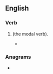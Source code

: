 {{also|Cn|CN|cN|.cn|C/N|Cn.}}
==English==

===Verb===
{{head|en|verb}}

# {{eye dialect of|can|nodot=1|lang=en}} (the modal verb).
#* {{quote-text|year=1960|author={{w|Harper Lee}}|title={{w|To Kill a Mockingbird}}|chapter=14|passage="They '''c'n''' go loose and rape up the countryside for all of 'em who run this county care," was one obscure observation we met....}}

===Anagrams===
* {{anagrams|en|N.C.|NC}}